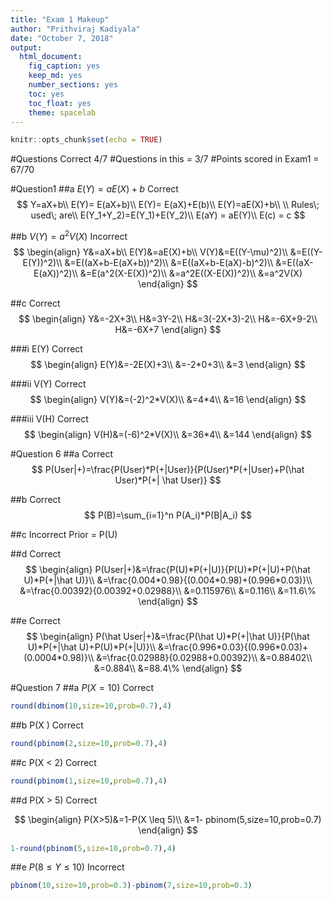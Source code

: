 ```yaml
---
title: "Exam 1 Makeup"
author: "Prithviraj Kadiyala"
date: "October 7, 2018"
output:
  html_document:
    fig_caption: yes
    keep_md: yes
    number_sections: yes
    toc: yes
    toc_float: yes
    theme: spacelab
---
```


```r
knitr::opts_chunk$set(echo = TRUE)
```

#Questions Correct 4/7
#Questions in this = 3/7
#Points scored in Exam1 = 67/70


#Question1
##a $E(Y)=aE(X)+b$ Correct
$$
Y=aX+b\\
E(Y)= E(aX+b)\\
E(Y)= E(aX)+E(b)\\
E(Y)=aE(X)+b\\
\\
Rules\; used\; are\\
E(Y_1+Y_2)=E(Y_1)+E(Y_2)\\
E(aY) = aE(Y)\\
E(c) = c
$$

##b $V(Y)=a^2V(X)$ Incorrect
$$
\begin{align}
Y&=aX+b\\
E(Y)&=aE(X)+b\\
V(Y)&=E((Y-\mu)^2)\\
&=E((Y-E(Y))^2)\\
&=E((aX+b-E(aX+b))^2)\\
&=E((aX+b-E(aX)-b)^2)\\
&=E((aX-E(aX))^2)\\
&=E(a^2(X-E(X))^2)\\
&=a^2E((X-E(X))^2)\\
&=a^2V(X)
\end{align}
$$


##c Correct
$$
\begin{align}
Y&=-2X+3\\
H&=3Y-2\\
H&=3(-2X+3)-2\\
H&=-6X+9-2\\
H&=-6X+7
\end{align}
$$

###i E(Y) Correct
$$
\begin{align}
E(Y)&=-2E(X)+3\\
&=-2*0+3\\
&=3
\end{align}
$$

###ii V(Y) Correct
$$
\begin{align}
V(Y)&=(-2)^2*V(X)\\
&=4*4\\
&=16
\end{align}
$$

###iii V(H) Correct
$$
\begin{align}
V(H)&=(-6)^2*V(X)\\
&=36*4\\
&=144
\end{align}
$$

#Question 6
##a Correct
$$
P(User|+)=\frac{P(User)*P(+|User)}{P(User)*P(+|User)+P(\hat User)*P(+| \hat User)}
$$

##b Correct
$$
P(B)=\sum_{i=1}^n P(A_i)*P(B|A_i)
$$

##c Incorrect
Prior = P(U)

##d Correct
$$
\begin{align}
P(User|+)&=\frac{P(U)*P(+|U)}{P(U)*P(+|U)+P(\hat U)*P(+|\hat U)}\\
&=\frac{0.004*0.98}{(0.004*0.98)+(0.996*0.03)}\\
&=\frac{0.00392}{0.00392+0.02988}\\
&=0.115976\\
&=0.116\\
&=11.6\%
\end{align}
$$

##e Correct
$$
\begin{align}
P(\hat User|+)&=\frac{P(\hat U)*P(+|\hat U)}{P(\hat U)*P(+|\hat U)+P(U)*P(+|U)}\\
&=\frac{0.996*0.03}{(0.996*0.03)+(0.0004*0.98)}\\
&=\frac{0.02988}{0.02988+0.00392}\\
&=0.88402\\
&=0.884\\
&=88.4\%
\end{align}
$$

#Question 7
##a $P(X=10)$ Correct
```r
round(dbinom(10,size=10,prob=0.7),4)
```

##b P(X \leq 2) Correct
```r
round(pbinom(2,size=10,prob=0.7),4)
```


##c P(X < 2) Correct
```r
round(pbinom(1,size=10,prob=0.7),4)
```


##d P(X > 5) Correct

$$
\begin{align}
P(X>5)&=1-P(X \leq 5)\\
&=1- pbinom(5,size=10,prob=0.7)
\end{align}
$$
```r
1-round(pbinom(5,size=10,prob=0.7),4)
```



##e $P(8 \leq Y \leq 10)$ Incorrect
```r
pbinom(10,size=10,prob=0.3)-pbinom(7,size=10,prob=0.3)
```














